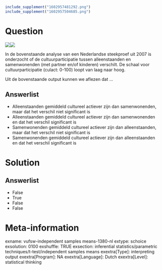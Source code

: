 ```r
include_supplement("1602957481292.png")
include_supplement("1602957504685.png")
```

Question
========
![](1602957481292.png)![](1602957504685.png)
  
In de bovenstaande analyse van een Nederlandse steekproef uit 2007 is
onderzocht of de cultuurparticipatie tussen alleenstaanden en
samenwonenden (met partner en/of kinderen) verschilt. De schaal voor
cultuurparticipatie (culact: 0-100) loopt van laag naar hoog.  
  
Uit de bovenstaande output kunnen we aflezen dat …

Answerlist
----------
* Alleenstaanden gemiddeld cultureel actiever zijn dan samenwonenden, maar
  dat het verschil niet significant is
* Alleenstaanden gemiddeld cultureel actiever zijn dan samenwonenden en
  dat het verschil significant is
* Samenwonenden gemiddeld cultureel actiever zijn dan alleenstaanden, maar
  dat het verschil niet significant is
* Samenwonenden gemiddeld cultureel actiever zijn dan alleenstaanden en
  dat het verschil significant is

Solution
========










Answerlist
----------
* False
* True
* False
* False

Meta-information
================
exname: vufsw-independent samples means-1380-nl
extype: schoice
exsolution: 0100
exshuffle: TRUE
exsection: inferential statistics/parametric techniques/t-test/independent samples means
exextra[Type]: interpreting output
exextra[Program]: NA
exextra[Language]: Dutch
exextra[Level]: statistical thinking

